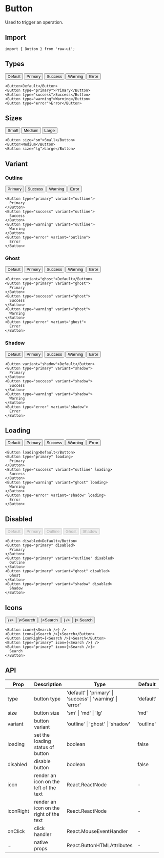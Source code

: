 
# Button

Used to trigger an operation.

## Import

```tsx
import { Button } from 'raw-ui';
```

## Types

<Unit layout="row">
  <Button>Default</Button>
  <Button type="primary">Primary</Button>
  <Button type="success">Success</Button>
  <Button type="warning">Warning</Button>
  <Button type="error">Error</Button>
</Unit>

```tsx
<Button>Default</Button>
<Button type="primary">Primary</Button>
<Button type="success">Success</Button>
<Button type="warning">Warning</Button>
<Button type="error">Error</Button>
```

## Sizes

<Unit layout="row">
  <Button size="sm">Small</Button>
  <Button>Medium</Button>
  <Button size="lg">Large</Button>
</Unit>

```tsx
<Button size="sm">Small</Button>
<Button>Medium</Button>
<Button size="lg">Large</Button>
```

## Variant

### Outline

<Unit layout="row">
  <Button type="primary" variant="outline">
    Primary
  </Button>
  <Button type="success" variant="outline">
    Success
  </Button>
  <Button type="warning" variant="outline">
    Warning
  </Button>
  <Button type="error" variant="outline">
    Error
  </Button>
</Unit>

```tsx
<Button type="primary" variant="outline">
  Primary
</Button>
<Button type="success" variant="outline">
  Success
</Button>
<Button type="warning" variant="outline">
  Warning
</Button>
<Button type="error" variant="outline">
  Error
</Button>
```

### Ghost

<Unit layout="row">
  <Button variant="ghost">Default</Button>
  <Button type="primary" variant="ghost">
    Primary
  </Button>
  <Button type="success" variant="ghost">
    Success
  </Button>
  <Button type="warning" variant="ghost">
    Warning
  </Button>
  <Button type="error" variant="ghost">
    Error
  </Button>
</Unit>

```tsx
<Button variant="ghost">Default</Button>
<Button type="primary" variant="ghost">
  Primary
</Button>
<Button type="success" variant="ghost">
  Success
</Button>
<Button type="warning" variant="ghost">
  Warning
</Button>
<Button type="error" variant="ghost">
  Error
</Button>
```

### Shadow

<Unit layout="row">
  <Button variant="shadow">Default</Button>
  <Button type="primary" variant="shadow">
    Primary
  </Button>
  <Button type="success" variant="shadow">
    Success
  </Button>
  <Button type="warning" variant="shadow">
    Warning
  </Button>
  <Button type="error" variant="shadow">
    Error
  </Button>
</Unit>

```tsx
<Button variant="shadow">Default</Button>
<Button type="primary" variant="shadow">
  Primary
</Button>
<Button type="success" variant="shadow">
  Success
</Button>
<Button type="warning" variant="shadow">
  Warning
</Button>
<Button type="error" variant="shadow">
  Error
</Button>
```

## Loading

<Unit layout="row">
  <Button loading>Default</Button>
  <Button type="primary" loading>
    Primary
  </Button>
  <Button type="success" variant="outline" loading>
    Success
  </Button>
  <Button type="warning" variant="ghost" loading>
    Warning
  </Button>
  <Button type="error" variant="shadow" loading>
    Error
  </Button>
</Unit>

```tsx
<Button loading>Default</Button>
<Button type="primary" loading>
  Primary
</Button>
<Button type="success" variant="outline" loading>
  Success
</Button>
<Button type="warning" variant="ghost" loading>
  Warning
</Button>
<Button type="error" variant="shadow" loading>
  Error
</Button>
```

## Disabled

<Unit layout="row">
  <Button disabled>Default</Button>
  <Button type="primary" disabled>
    Primary
  </Button>
  <Button type="primary" variant="outline" disabled>
    Outline
  </Button>
  <Button type="primary" variant="ghost" disabled>
    Ghost
  </Button>
  <Button type="primary" variant="shadow" disabled>
    Shadow
  </Button>
</Unit>

```tsx
<Button disabled>Default</Button>
<Button type="primary" disabled>
  Primary
</Button>
<Button type="primary" variant="outline" disabled>
  Outline
</Button>
<Button type="primary" variant="ghost" disabled>
  Ghost
</Button>
<Button type="primary" variant="shadow" disabled>
  Shadow
</Button>
```

## Icons

<Unit layout="row">
  <Button icon={<Search />} />
  <Button icon={<Search />}>Search</Button>
  <Button iconRight={<Search />}>Search</Button>
  <Button type="primary" icon={<Search />} />
  <Button type="primary" icon={<Search />}>
    Search
  </Button>
</Unit>

```tsx
<Button icon={<Search />} />
<Button icon={<Search />}>Search</Button>
<Button iconRight={<Search />}>Search</Button>
<Button type="primary" icon={<Search />} />
<Button type="primary" icon={<Search />}>
  Search
</Button>
```

## API

| Prop      | Description                             | Type                                                        | Default   |
| --------- | --------------------------------------- | ----------------------------------------------------------- | --------- |
| type      | button type                             | 'default' \| 'primary' \| 'success' \| 'warning' \| 'error' | 'default' |
| size      | button size                             | 'sm' \| 'md' \| 'lg'                                        | 'md'      |
| variant   | button variant                          | 'outline' \| 'ghost' \| 'shadow'                            | 'outline' |
| loading   | set the loading status of button        | boolean                                                     | false     |
| disabled  | disable button                          | boolean                                                     | false     |
| icon      | render an icon on the left of the text  | React.ReactNode                                             | -         |
| iconRight | render an icon on the right of the text | React.ReactNode                                             | -         |
| onClick   | click handler                           | React.MouseEventHandler                                     | -         |
| ...       | native props                            | React.ButtonHTMLAttributes                                  | -         |
